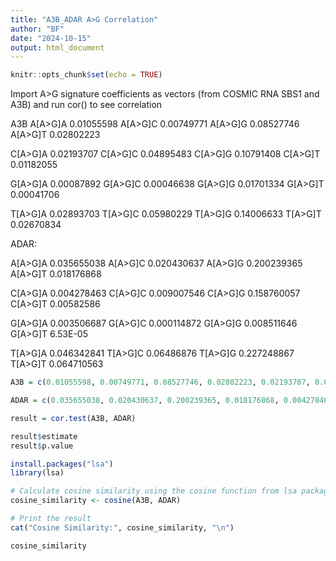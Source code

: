 ```yaml
---
title: "A3B_ADAR A>G Correlation"
author: "BF"
date: "2024-10-15"
output: html_document
---
```


```r
knitr::opts_chunk$set(echo = TRUE)
```

Import A>G signature coefficients as vectors (from COSMIC RNA SBS1 and A3B) and run cor() to see correlation

A3B
A[A>G]A	0.01055598
A[A>G]C	0.00749771
A[A>G]G	0.08527746
A[A>G]T	0.02802223

C[A>G]A	0.02193707
C[A>G]C	0.04895483
C[A>G]G	0.10791408
C[A>G]T	0.01182055

G[A>G]A	0.00087892
G[A>G]C	0.00046638
G[A>G]G	0.01701334
G[A>G]T	0.00041706

T[A>G]A	0.02893703
T[A>G]C	0.05980229
T[A>G]G	0.14006633
T[A>G]T	0.02670834




ADAR:

A[A>G]A	0.035655038
A[A>G]C	0.020430637
A[A>G]G	0.200239365
A[A>G]T	0.018176868

C[A>G]A	0.004278463
C[A>G]C	0.009007546
C[A>G]G	0.158760057
C[A>G]T	0.00582586

G[A>G]A	0.003506687
G[A>G]C	0.000114872
G[A>G]G	0.008511646
G[A>G]T	6.53E-05

T[A>G]A	0.046342841
T[A>G]C	0.06486876
T[A>G]G	0.227248867
T[A>G]T	0.064710563

```r
A3B = c(0.01055598, 0.00749771, 0.08527746, 0.02802223, 0.02193707, 0.04895483, 0.10791408, 0.01182055, 0.00087892, 0.00046638, 0.01701334, 0.00041706, 0.02893703, 0.05980229, 0.14006633, 0.02670834)

ADAR = c(0.035655038, 0.020430637, 0.200239365, 0.018176868, 0.004278463, 0.009007546, 0.158760057, 0.00582586, 0.003506687, 0.000114872, 0.008511646, 6.53E-05, 0.046342841, 0.06486876,  0.227248867, 0.064710563)

result = cor.test(A3B, ADAR)

result$estimate
result$p.value
```


```r
install.packages("lsa")
library(lsa)
```


```r
# Calculate cosine similarity using the cosine function from lsa package
cosine_similarity <- cosine(A3B, ADAR)

# Print the result
cat("Cosine Similarity:", cosine_similarity, "\n")

cosine_similarity
```











